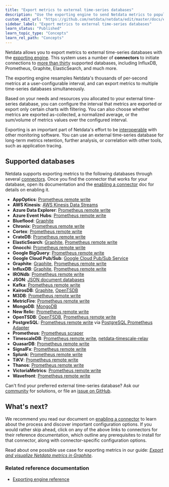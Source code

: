 ```yaml
---
title: "Export metrics to external time-series databases"
description: "Use the exporting engine to send Netdata metrics to popular external time series databases for long-term storage or further analysis."
custom_edit_url: "https://github.com/netdata/netdata/edit/master/docs/export/external-databases.md"
sidebar_label: "Export metrics to external time-series databases"
learn_status: "Published"
learn_topic_type: "Concepts"
learn_rel_path: "Concepts"
---
```



Netdata allows you to export metrics to external time-series databases with the [exporting
engine](https://github.com/netdata/netdata/blob/master/exporting/README.md). This system uses a number of **connectors** to initiate connections to [more than
thirty](#supported-databases) supported databases, including InfluxDB, Prometheus, Graphite, ElasticSearch, and much
more. 

The exporting engine resamples Netdata's thousands of per-second metrics at a user-configurable interval, and can export
metrics to multiple time-series databases simultaneously.

Based on your needs and resources you allocated to your external time-series database, you can configure the interval
that metrics are exported or export only certain charts with filtering. You can also choose whether metrics are exported
as-collected, a normalized average, or the sum/volume of metrics values over the configured interval.

Exporting is an important part of Netdata's effort to be [interoperable](https://github.com/netdata/netdata/blob/master/docs/overview/netdata-monitoring-stack.md)
with other monitoring software. You can use an external time-series database for long-term metrics retention, further
analysis, or correlation with other tools, such as application tracing.

## Supported databases

Netdata supports exporting metrics to the following databases through several
[connectors](/docs/nightly/references/configuration/exporting-reference#features). Once you find the connector that works for your database, open its
documentation and the [enabling a connector](/docs/nightly/setup/enable-an-exporting-connector) doc for details on enabling it.

-   **AppOptics**: [Prometheus remote write](/docs/nightly/setup/exporting-connectors/prometheus-remote-write)
-   **AWS Kinesis**: [AWS Kinesis Data Streams](/docs/nightly/setup/exporting-connectors/aws-kinesis-data-streams)
-   **Azure Data Explorer**: [Prometheus remote write](/docs/nightly/setup/exporting-connectors/prometheus-remote-write)
-   **Azure Event Hubs**: [Prometheus remote write](/docs/nightly/setup/exporting-connectors/prometheus-remote-write)
-   **Blueflood**: [Graphite](/docs/nightly/setup/exporting-connectors/graphite)
-   **Chronix**: [Prometheus remote write](/docs/nightly/setup/exporting-connectors/prometheus-remote-write)
-   **Cortex**: [Prometheus remote write](/docs/nightly/setup/exporting-connectors/prometheus-remote-write)
-   **CrateDB**: [Prometheus remote write](/docs/nightly/setup/exporting-connectors/prometheus-remote-write)
-   **ElasticSearch**: [Graphite](/docs/nightly/setup/exporting-connectors/graphite), [Prometheus remote
    write](https://github.com/netdata/netdata/blob/master/exporting/prometheus/remote_write/README.md)
-   **Gnocchi**: [Prometheus remote write](/docs/nightly/setup/exporting-connectors/prometheus-remote-write)
-   **Google BigQuery**: [Prometheus remote write](/docs/nightly/setup/exporting-connectors/prometheus-remote-write)
-   **Google Cloud Pub/Sub**: [Google Cloud Pub/Sub Service](/docs/nightly/setup/exporting-connectors/google-cloud-pub-sub-service)
-   **Graphite**: [Graphite](/docs/nightly/setup/exporting-connectors/graphite), [Prometheus remote
    write](https://github.com/netdata/netdata/blob/master/exporting/prometheus/remote_write/README.md)
-   **InfluxDB**: [Graphite](/docs/nightly/setup/exporting-connectors/graphite), [Prometheus remote
    write](https://github.com/netdata/netdata/blob/master/exporting/prometheus/remote_write/README.md)
-   **IRONdb**: [Prometheus remote write](/docs/nightly/setup/exporting-connectors/prometheus-remote-write)
-   **JSON**: [JSON document databases](/docs/nightly/setup/exporting-connectors/json-document-databases)
-   **Kafka**: [Prometheus remote write](/docs/nightly/setup/exporting-connectors/prometheus-remote-write)
-   **KairosDB**: [Graphite](/docs/nightly/setup/exporting-connectors/graphite), [OpenTSDB](/docs/nightly/setup/exporting-connectors/opentsdb)
-   **M3DB**: [Prometheus remote write](/docs/nightly/setup/exporting-connectors/prometheus-remote-write)
-   **MetricFire**: [Prometheus remote write](/docs/nightly/setup/exporting-connectors/prometheus-remote-write)
-   **MongoDB**: [MongoDB](/docs/nightly/setup/exporting-connectors/mongodb)
-   **New Relic**: [Prometheus remote write](/docs/nightly/setup/exporting-connectors/prometheus-remote-write)
-   **OpenTSDB**: [OpenTSDB](/docs/nightly/setup/exporting-connectors/opentsdb), [Prometheus remote
    write](https://github.com/netdata/netdata/blob/master/exporting/prometheus/remote_write/README.md)
-   **PostgreSQL**: [Prometheus remote write](/docs/nightly/setup/exporting-connectors/prometheus-remote-write)
    via [PostgreSQL Prometheus Adapter](https://github.com/CrunchyData/postgresql-prometheus-adapter)
-   **Prometheus**: [Prometheus scraper](/docs/nightly/setup/exporting-connectors/using-netdata-with-prometheus)
-   **TimescaleDB**: [Prometheus remote write](/docs/nightly/setup/exporting-connectors/prometheus-remote-write),
    [netdata-timescale-relay](/docs/nightly/setup/exporting-connectors/writing-metrics-to-timescaledb)
-   **QuasarDB**: [Prometheus remote write](/docs/nightly/setup/exporting-connectors/prometheus-remote-write)
-   **SignalFx**: [Prometheus remote write](/docs/nightly/setup/exporting-connectors/prometheus-remote-write)
-   **Splunk**: [Prometheus remote write](/docs/nightly/setup/exporting-connectors/prometheus-remote-write)
-   **TiKV**: [Prometheus remote write](/docs/nightly/setup/exporting-connectors/prometheus-remote-write)
-   **Thanos**: [Prometheus remote write](/docs/nightly/setup/exporting-connectors/prometheus-remote-write)
-   **VictoriaMetrics**: [Prometheus remote write](/docs/nightly/setup/exporting-connectors/prometheus-remote-write)
-   **Wavefront**: [Prometheus remote write](/docs/nightly/setup/exporting-connectors/prometheus-remote-write)

Can't find your preferred external time-series database? Ask our [community](https://community.netdata.cloud/) for
solutions, or file an [issue on
GitHub](https://github.com/netdata/netdata/issues/new?assignees=&labels=bug%2Cneeds+triage&template=BUG_REPORT.yml).

## What's next?

We recommend you read our document on [enabling a connector](/docs/nightly/setup/enable-an-exporting-connector) to learn about the
process and discover important configuration options. If you would rather skip ahead, click on any of the above links to
connectors for their reference documentation, which outline any prerequisites to install for that connector, along with
connector-specific configuration options.

Read about one possible use case for exporting metrics in our guide: [_Export and visualize Netdata metrics in
Graphite_](https://github.com/netdata/netdata/blob/master/docs/guides/export/export-netdata-metrics-graphite.md).

### Related reference documentation

-   [Exporting engine reference](/docs/nightly/references/configuration/exporting-reference)


